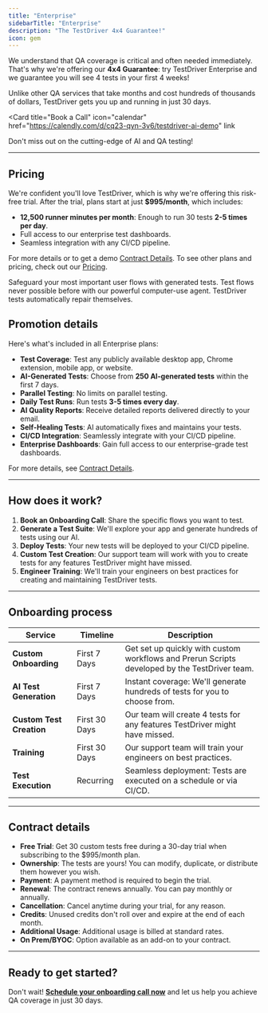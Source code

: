 ```yaml
---
title: "Enterprise"
sidebarTitle: "Enterprise"
description: "The TestDriver 4x4 Guarantee!"
icon: gem
---
```



We understand that QA coverage is critical and often needed immediately. That's why we're offering our **4x4 Guarantee**: try TestDriver Enterprise and we guarantee you will see 4 tests in your first 4 weeks!

Unlike other QA services that take months and cost hundreds of thousands of dollars, TestDriver gets you up and running in just 30 days.

<Card
  title="Book a Call"
  icon="calendar"
  href="https://calendly.com/d/cq23-qyn-3v6/testdriver-ai-demo"
  link
>
  Don't miss out on the cutting-edge of AI and QA testing!
</Card>

---

## Pricing

We're confident you'll love TestDriver, which is why we're offering this risk-free trial. After the trial, plans start at just **$995/month**, which includes:

- **12,500 runner minutes per month**: Enough to run 30 tests **2-5 times per day**.
- Full access to our enterprise test dashboards.
- Seamless integration with any CI/CD pipeline.

For more details or to get a demo [Contract Details](#contract-details). To see other plans and pricing, check out our [Pricing](/account/pricing).

<CardGroup cols={3}>
  <Card title="Quickly Deploy AI QA Tests">
    Safeguard your most important user flows with generated tests.
  </Card>
  <Card title="Increase Your Total Coverage">
    Test flows never possible before with our powerful computer-use agent.
  </Card>
  <Card title="Spend Less Time on Maintenance">
    TestDriver tests automatically repair themselves.
  </Card>
</CardGroup>

## Promotion details

Here's what's included in all Enterprise plans:

- **Test Coverage**: Test any publicly available desktop app, Chrome extension, mobile app, or website.
- **AI-Generated Tests**: Choose from **250 AI-generated tests** within the first 7 days.
- **Parallel Testing**: No limits on parallel testing.
- **Daily Test Runs**: Run tests **3-5 times every day**.
- **AI Quality Reports**: Receive detailed reports delivered directly to your email.
- **Self-Healing Tests**: AI automatically fixes and maintains your tests.
- **CI/CD Integration**: Seamlessly integrate with your CI/CD pipeline.
- **Enterprise Dashboards**: Gain full access to our enterprise-grade test dashboards.

For more details, see [Contract Details](#contract-details).

---

## How does it work?

1. **Book an Onboarding Call**: Share the specific flows you want to test.
2. **Generate a Test Suite**: We'll explore your app and generate hundreds of tests using our AI.
3. **Deploy Tests**: Your new tests will be deployed to your CI/CD pipeline.
4. **Custom Test Creation**: Our support team will work with you to create tests for any features TestDriver might have missed.
5. **Engineer Training**: We'll train your engineers on best practices for creating and maintaining TestDriver tests.

---

## Onboarding process

| Service                  | Timeline      | Description                                                                                   |
| ------------------------ | ------------- | --------------------------------------------------------------------------------------------- |
| **Custom Onboarding**    | First 7 Days  | Get set up quickly with custom workflows and Prerun Scripts developed by the TestDriver team. |
| **AI Test Generation**   | First 7 Days  | Instant coverage: We'll generate hundreds of tests for you to choose from.                    |
| **Custom Test Creation** | First 30 Days | Our team will create 4 tests for any features TestDriver might have missed.                   |
| **Training**             | First 30 Days | Our support team will train your engineers on best practices.                                 |
| **Test Execution**       | Recurring     | Seamless deployment: Tests are executed on a schedule or via CI/CD.                           |

---

## Contract details

- **Free Trial**: Get 30 custom tests free during a 30-day trial when subscribing to the $995/month plan.
- **Ownership**: The tests are yours! You can modify, duplicate, or distribute them however you wish.
- **Payment**: A payment method is required to begin the trial.
- **Renewal**: The contract renews annually. You can pay monthly or annually.
- **Cancellation**: Cancel anytime during your trial, for any reason.
- **Credits**: Unused credits don't roll over and expire at the end of each month.
- **Additional Usage**: Additional usage is billed at standard rates.
- **On Prem/BYOC**: Option available as an add-on to your contract.

---

## Ready to get started?

Don't wait! <a href={calendar}>**Schedule your onboarding call now**</a> and let us help you achieve QA coverage in just 30 days.
